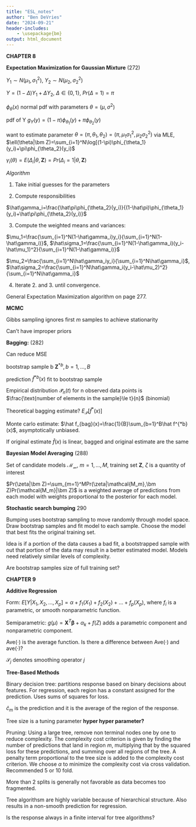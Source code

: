 ```yaml
---
title: "ESL_notes"
author: "Ben DeVries"
date: "2024-09-21"
header-includes:
    - \usepackage{bm}
output: html_document
---
```


**CHAPTER 8**

**Expectation Maximization for Gaussian Mixture** (272)

$Y_1\sim N(\mu_1,\sigma_1^2)$, $Y_2\sim N(\mu_2,\sigma_2^2)$

$Y=(1-\Delta)Y_1+\Delta Y_2$, $\Delta\in\{0,1\}$, $Pr(\Delta=1)=\pi$

$\phi_\theta(x)$ normal pdf with parameters $\theta=(\mu,\sigma^2)$

pdf of Y $g_Y(y)=(1-\pi)\phi_{\theta_1}(y)+\pi\phi_{\theta_2}(y)$

want to estimate parameter $\theta=(\pi,\theta_1,\theta_2)=(\pi,\mu_1\sigma_1^2,\mu_2\sigma_2^2)$ via MLE, $\ell(\theta|\bm Z)=\sum_{i=1}^N\log[(1-\pi)\phi_{\theta_1}(y_i)+\pi\phi_{\theta_2}(y_i)$

$\gamma_i(\theta)=E(\Delta_i|\theta,\bm Z)=Pr(\Delta_i=1|\theta,\bm Z)$

_Algorithm_

1. Take initial guesses for the parameters

2. Compute responsibilities

$\hat\gamma_i=\frac{\hat\pi\phi_{\theta_2}(y_i)}{(1-\hat\pi)\phi_{\theta_1}(y_i)+\hat\pi\phi_{\theta_2}(y_i)}$

3. Compute the weighted means and variances:

$\mu_1=\frac{\sum_{i=1}^N(1-\hat\gamma_i)y_i}{\sum_{i=1}^N(1-\hat\gamma_i)}$, $\hat\sigma_1=\frac{\sum_{i=1}^N(1-\hat\gamma_i)(y_i-\hat\mu_1)^2}{\sum_{i=1}^N(1-\hat\gamma_i)}$

$\mu_2=\frac{\sum_{i=1}^N\hat\gamma_iy_i}{\sum_{i=1}^N\hat\gamma_i}$, $\hat\sigma_2=\frac{\sum_{i=1}^N\hat\gamma_i(y_i-\hat\mu_2)^2}{\sum_{i=1}^N\hat\gamma_i}$

4. Iterate 2. and 3. until convergence.

General Expectation Maximization algorithm on page 277.

**MCMC**

Gibbs sampling ignores first $m$ samples to achieve stationarity

Can't have improper priors

**Bagging:** (282)

Can reduce MSE

bootstrap sample b $\bm Z^{*b}, b=1,...,B$

prediction $\hat f^{*b}(x)$ fit to bootstrap sample

Empirical distribution $\mathcal{\hat P}_n(t)$ for n observed data points is $\frac{\text{number of elements in the sample}\le t}{n}$ (binomial)

Theoretical bagging estimate? $E_\mathcal{\hat P}[\hat f^*(x)]$

Monte carlo estimate: $\hat f_{bag}(x)=\frac{1}{B}\sum_{b=1}^B\hat f^{*b}(x)$, asymptotically unbiased.

If original estimate $\hat f(x)$ is linear, bagged and original estimate are the same


**Bayesian Model Averaging** (288)

Set of candidate models $\mathcal{M_m},\ m=1,...,M$, training set $\bm{Z}$, $\zeta$ is a quantity of interest

$Pr(\zeta|\bm Z)=\sum_{m=1}^MPr(\zeta|\mathcal{M_m},\bm Z)Pr(\mathcal{M_m}|\bm Z)$ is a weighted average of predictions from each model with weights proportional to the posterior for each model.


**Stochastic search bumping** 290

Bumping uses bootstrap sampling to move randomly through model space. Draw bootstrap samples and fit model to each sample. Choose the model that best fits the original training set.

Idea is if a portion of the data causes a bad fit, a bootstrapped sample with out that portion of the data may result in a better estimated model. Models need relatively similar levels of complexity.

Are bootstrap samples size of full training set?

**CHAPTER 9**

**Additive Regression**

Form: $E[Y|X_1,X_2,...,X_p]=\alpha+f_1(X_1)+f_2(X_2)+...+f_p(X_p)$, where $f_i$ is a parametric, or smooth nonparametric function.

Semiparametric: $g(\mu)=\bm X^T\bm\beta+\alpha_k+f(Z)$ adds a parametric component and nonparametric component.

$\text{Ave}(\cdot)$ is the average function. Is there a difference between $\text{Ave}(\cdot)$ and $\text{ave}(\cdot)$?


$\mathcal{S}_j$ denotes smoothing operator $j$

**Tree-Based Methods**

Binary decision tree: partitions response based on binary decisions about features. For regression, each region has a constant assigned for the prediction. Uses sums of squares for loss.

$\hat c_m$ is the prediction and it is the average of the region of the response.

Tree size is a tuning parameter **hyper hyper parameter?**

Pruning: Using a large tree, remove non terminal nodes one by one to reduce complexity. The complexity cost criterion is given by finding the number of predictions that land in region $m$, multiplying that by the squared loss for these predictions, and summing over all regions of the tree. A penalty term proportional to the tree size is added to the complexity cost criterion. We choose $\alpha$ to minimize the complexity cost via cross validation. Recommended 5 or 10 fold.

More than 2 splits is generally not favorable as data becomes too fragmented.

Tree algorithsm are highly variable because of hierarchical structure. Also results in a non-smooth prediction for regression.

Is the response always in a finite interval for tree algorithms?















